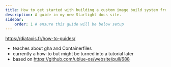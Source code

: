 ```yaml
---
title: How to get started with building a custom image build system from scratch
description: A guide in my new Starlight docs site.
sidebar: 
    order: 1 # ensure this guide will be below setup
---
```


https://diataxis.fr/how-to-guides/

- teaches about gha and Containerfiles
- currently a how-to but might be turned into a tutorial later
- based on https://github.com/ublue-os/website/pull/688